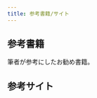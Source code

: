 ```yaml
---
title: 参考書籍/サイト
---
```



## 参考書籍

筆者が参考にしたお勧め書籍。

<LinkCard
  title="新しいLinuxの教科書 第２版 - 三宅 英明 (著)"
  href="https://amzn.to/3XRtrr3"
  description="Linuxの入門書として、とても分かりやすくまとまっています"
/>

<LinkCard
  title="新しいシェルプログラミングの教科書 - 三宅 英明 (著)"
  href="https://amzn.to/4euSTtC"
  description="Bashの教科書として、とても分かりやすくまとまっています"
/>

<LinkCard
  title="[改訂第3版]シェルスクリプト基本リファレンス - #!/bin/shで、ここまでできる (WEB+DB PRESS plus) - 山森 丈範"
  href="https://amzn.to/4dIDm8o"
  description="Bourne shellを中心に複数のプラットフォームに対応できる移植性の高いシェルスクリプト作成の方法について分かりやすくまとまっています"
/>

## 参考サイト

<LinkCard
  title="Bash Reference Manual"
  href="https://www.gnu.org/software/bash/manual/bash.html"
  description="This text is a brief description of the features that are present in the Bash shell (version 5.2, 19 September 2022)."
/>

<LinkCard
  title="Google Shell Style Guides"
  href="https://google.github.io/styleguide/shellguide.html"
  description=""
/>

<LinkCard
  title="ShellCheck"
  href="https://github.com/koalaman/shellcheck"
  description="ShellCheck is a GPLv3 tool that gives warnings and suggestions for bash/sh shell scripts"
/>

<LinkCard
  title="shfmt - Format shell programs"
  href="https://github.com/mvdan/sh/blob/v3.9.0/cmd/shfmt/shfmt.1.scd"
  description="shfmt - manpage"
/>

<LinkCard
  title="bats-core"
  href="https://bats-core.readthedocs.io/en/stable/index.html"
  description="Welcome to bats-core’s documentation!"
/>


<LinkCard
  title="GNU make"
  href="https://www.gnu.org/software/make/manual/make.html"
  description=""
/>


